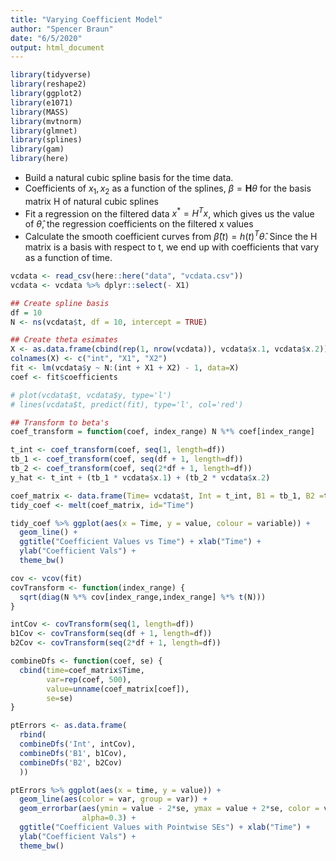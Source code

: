 ```yaml
---
title: "Varying Coefficient Model"
author: "Spencer Braun"
date: "6/5/2020"
output: html_document
---
```



```r
library(tidyverse)
library(reshape2)
library(ggplot2)
library(e1071)
library(MASS)
library(mvtnorm)
library(glmnet)
library(splines)
library(gam)
library(here)
```

* Build a natural cubic spline basis for the time data. 
* Coefficients of $x_1,x_2$ as a function of the splines, $\beta=\mathbf{H} \theta$ for the basis matrix H of natural cubic splines 
* Fit a regression on the filtered data $x^* = H^Tx$, which gives us the value of $\hat{\theta}$, the regression coefficients on the filtered x values 
* Calculate the smooth coefficient curves from $\hat{\beta}(t)=h(t)^T \hat{\theta}$. Since the H matrix is a basis with respect to t, we end up with coefficients that vary as a function of time.

```r

vcdata <- read_csv(here::here("data", "vcdata.csv"))
vcdata <- vcdata %>% dplyr::select(- X1)

## Create spline basis
df = 10
N <- ns(vcdata$t, df = 10, intercept = TRUE)

## Create theta esimates
X <- as.data.frame(cbind(rep(1, nrow(vcdata)), vcdata$x.1, vcdata$x.2))
colnames(X) <- c("int", "X1", "X2")
fit <- lm(vcdata$y ~ N:(int + X1 + X2) - 1, data=X)
coef <- fit$coefficients

# plot(vcdata$t, vcdata$y, type='l')
# lines(vcdata$t, predict(fit), type='l', col='red')

## Transform to beta's
coef_transform = function(coef, index_range) N %*% coef[index_range]

t_int <- coef_transform(coef, seq(1, length=df))
tb_1 <- coef_transform(coef, seq(df + 1, length=df))
tb_2 <- coef_transform(coef, seq(2*df + 1, length=df))
y_hat <- t_int + (tb_1 * vcdata$x.1) + (tb_2 * vcdata$x.2)

coef_matrix <- data.frame(Time= vcdata$t, Int = t_int, B1 = tb_1, B2 =tb_2)
tidy_coef <- melt(coef_matrix, id="Time")

tidy_coef %>% ggplot(aes(x = Time, y = value, colour = variable)) +
  geom_line() + 
  ggtitle("Coefficient Values vs Time") + xlab("Time") + 
  ylab("Coefficient Vals") +
  theme_bw()
```


```r

cov <- vcov(fit)
covTransform <- function(index_range) {
  sqrt(diag(N %*% cov[index_range,index_range] %*% t(N)))
}

intCov <- covTransform(seq(1, length=df))
b1Cov <- covTransform(seq(df + 1, length=df))
b2Cov <- covTransform(seq(2*df + 1, length=df))

combineDfs <- function(coef, se) {
  cbind(time=coef_matrix$Time, 
        var=rep(coef, 500), 
        value=unname(coef_matrix[coef]),
        se=se)  
}

ptErrors <- as.data.frame(
  rbind(
  combineDfs('Int', intCov),
  combineDfs('B1', b1Cov),
  combineDfs('B2', b2Cov)
  ))

ptErrors %>% ggplot(aes(x = time, y = value)) +
  geom_line(aes(color = var, group = var)) +
  geom_errorbar(aes(ymin = value - 2*se, ymax = value + 2*se, color = var), 
                alpha=0.3) +
  ggtitle("Coefficient Values with Pointwise SEs") + xlab("Time") + 
  ylab("Coefficient Vals") +
  theme_bw()

```

